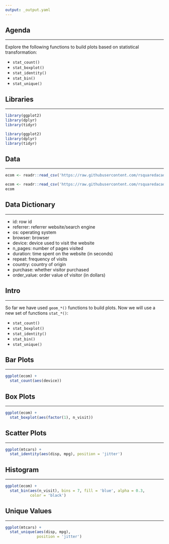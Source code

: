 ```yaml
---
output: _output.yaml
---
```


## {data-background="gg_stats.png"}

## Agenda

<hr>

Explore the following functions to build plots based on statistical transformation:

- `stat_count()`
- `stat_boxplot()`
- `stat_identity()`
- `stat_bin()`
- `stat_unique()`

## Libraries

<hr>

```r
library(ggplot2)
library(dplyr)
library(tidyr)
```

```r
library(ggplot2)
library(dplyr)
library(tidyr)
```

## Data

<hr>

```r
ecom <- readr::read_csv('https://raw.githubusercontent.com/rsquaredacademy/datasets/master/web.csv')
```

```r
ecom <- readr::read_csv('https://raw.githubusercontent.com/rsquaredacademy/datasets/master/web.csv')
ecom
```

## Data Dictionary

<hr>

- id: row id
- referrer: referrer website/search engine
- os: operating system
- browser: browser
- device: device used to visit the website
- n_pages: number of pages visited
- duration: time spent on the website (in seconds)
- repeat: frequency of visits
- country: country of origin
- purchase: whether visitor purchased
- order_value: order value of visitor (in dollars)


## Intro

<hr>

So far we have used `geom_*()` functions to build plots. Now we will use a new set of functions `stat_*()`: 

- `stat_count()`
- `stat_boxplot()`
- `stat_identity()`
- `stat_bin()`
- `stat_unique()`


## Bar Plots

<hr>

```r
ggplot(ecom) +
  stat_count(aes(device))
```

## Box Plots

<hr>

```r
ggplot(ecom) +
  stat_boxplot(aes(factor(1), n_visit))
```

## Scatter Plots

<hr>

```r
ggplot(mtcars) +
  stat_identity(aes(disp, mpg), position = 'jitter')
```

## Histogram

<hr>

```r
ggplot(ecom) +
  stat_bin(aes(n_visit), bins = 7, fill = 'blue', alpha = 0.3,
           color = 'black')
```

## Unique Values

<hr>

```r
ggplot(mtcars) +
  stat_unique(aes(disp, mpg), 
              position = 'jitter')
```

## {data-background="thankyou.png"}

<!-- To do: -->
<!--   - add intro slide -->
<!--   - change data for scatter plot -->
